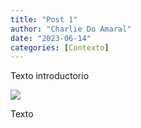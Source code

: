 ```yaml
---
title: "Post 1"
author: "Charlie Do Amaral"
date: "2023-06-14"
categories: [Contexto]
---
```


Texto introductorio

![](thumbnail.jpg)

Texto





